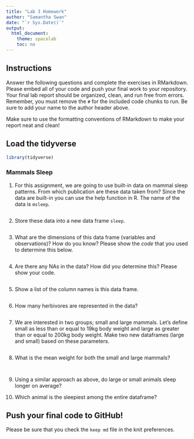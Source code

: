 ```yaml
---
title: "Lab 3 Homework"
author: "Samantha Swan"
date: "`r Sys.Date()`"
output:
  html_document:
    theme: spacelab
    toc: no
---
```


## Instructions
Answer the following questions and complete the exercises in RMarkdown. Please embed all of your code and push your final work to your repository. Your final lab report should be organized, clean, and run free from errors. Remember, you must remove the `#` for the included code chunks to run. Be sure to add your name to the author header above.  

Make sure to use the formatting conventions of RMarkdown to make your report neat and clean!  

## Load the tidyverse
```r
library(tidyverse)
```

### Mammals Sleep  
1. For this assignment, we are going to use built-in data on mammal sleep patterns. From which publication are these data taken from? Since the data are built-in you can use the help function in R. The name of the data is `msleep`.  
```r

```

2. Store these data into a new data frame `sleep`.  
```r

```

3. What are the dimensions of this data frame (variables and observations)? How do you know? Please show the *code* that you used to determine this below.  
```r

```

4. Are there any NAs in the data? How did you determine this? Please show your code.  
```r

```

5. Show a list of the column names is this data frame.
```r

```

6. How many herbivores are represented in the data?  
```r

```

7. We are interested in two groups; small and large mammals. Let's define small as less than or equal to 19kg body weight and large as greater than or equal to 200kg body weight. Make two new dataframes (large and small) based on these parameters.
```r

```

8. What is the mean weight for both the small and large mammals?
```r

```

```r

```

9. Using a similar approach as above, do large or small animals sleep longer on average?  



10. Which animal is the sleepiest among the entire dataframe?


## Push your final code to GitHub!
Please be sure that you check the `keep md` file in the knit preferences.   